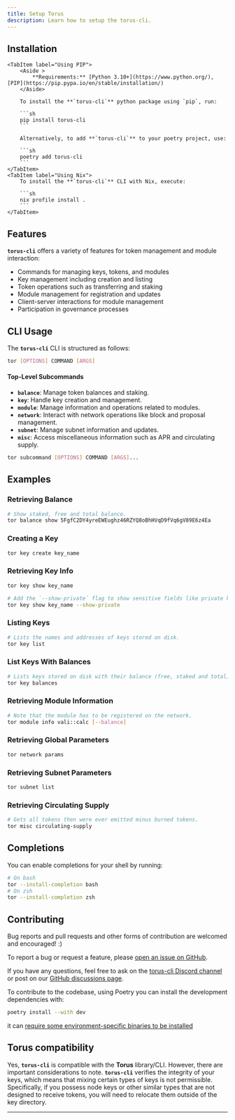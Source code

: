 ```yaml
---
title: Setup Torus
description: Learn how to setup the torus-cli.
---
```



## Installation

<Tabs>

    <TabItem label="Using PIP">
        <Aside >
            **Requirements:** [Python 3.10+](https://www.python.org/), [PIP](https://pip.pypa.io/en/stable/installation/)
        </Aside>

        To install the **`torus-cli`** python package using `pip`, run:

        ```sh
        pip install torus-cli
        ```

        Alternatively, to add **`torus-cli`** to your poetry project, use:

        ```sh
        poetry add torus-cli
        ```
    </TabItem>
    <TabItem label="Using Nix">
        To install the **`torus-cli`** CLI with Nix, execute:

        ```sh
        nix profile install .
        ```
    </TabItem>

</Tabs>

## Features

**`torus-cli`** offers a variety of features for token management and module interaction:

- Commands for managing keys, tokens, and modules
- Key management including creation and listing
- Token operations such as transferring and staking
- Module management for registration and updates
- Client-server interactions for module management
- Participation in governance processes

## CLI Usage

The **`torus-cli`** CLI is structured as follows:

```sh
tor [OPTIONS] COMMAND [ARGS]
```

#### Top-Level Subcommands

- **`balance`**: Manage token balances and staking.
- **`key`**: Handle key creation and management.
- **`module`**: Manage information and operations related to modules.
- **`network`**: Interact with network operations like block and proposal management.
- **`subnet`**: Manage subnet information and updates.
- **`misc`**: Access miscellaneous information such as APR and circulating supply.

```sh
tor subcommand [OPTIONS] COMMAND [ARGS]...
```

## Examples

### Retrieving Balance

```sh
# Show staked, free and total balance.
tor balance show 5FgfC2DY4yreEWEughz46RZYQ8oBhHVqD9fVq6gV89E6z4Ea
```

### Creating a Key

```sh
tor key create key_name
```

### Retrieving Key Info

```sh
tor key show key_name

# Add the `--show-private` flag to show sensitive fields like private key.
tor key show key_name --show-private
```

### Listing Keys

```sh
# Lists the names and addresses of keys stored on disk.
tor key list
```

### List Keys With Balances

```sh
# Lists keys stored on disk with their balance (free, staked and total).
tor key balances
```

### Retrieving Module Information

```sh
# Note that the module has to be registered on the network.
tor module info vali::calc [--balance]
```

### Retrieving Global Parameters

```sh
tor network params
```

### Retrieving Subnet Parameters

```sh
tor subnet list
```

### Retrieving Circulating Supply

```sh
# Gets all tokens then were ever emitted minus burned tokens.
tor misc circulating-supply
```

## Completions

You can enable completions for your shell by running:

```sh
# On bash
tor --install-completion bash
# On zsh
tor --install-completion zsh
```

## Contributing

Bug reports and pull requests and other forms of contribution are welcomed and
encouraged! :)

To report a bug or request a feature, please [open an issue on GitHub].

If you have any questions, feel free to ask on the [torus-cli Discord channel] or
post on our [GitHub discussions page].

To contribute to the codebase, using Poetry you can install the development dependencies with:

```sh
poetry install --with dev
```

it can [require some environment-specific binaries to be installed][ruff-installation]

## Torus compatibility

Yes, **`torus-cli`** is compatible with the **Torus** library/CLI. However, there are
important considerations to note. **`torus-cli`** verifies the integrity of your
keys, which means that mixing certain types of keys is not permissible.
Specifically, if you possess node keys or other similar types that are not
designed to receive tokens, you will need to relocate them outside of the key
directory.

---

[open an issue on GitHub]: https://github.com/renlabs-dev/torus-cli/issues/new/choose
[torus-cli Discord channel]: https://go.renlabs-dev.org/torus-cli-channel
[GitHub discussions page]: https://github.com/renlabs-dev/torus-cli/discussions
[ruff-installation]: https://docs.astral.sh/ruff/installation/
